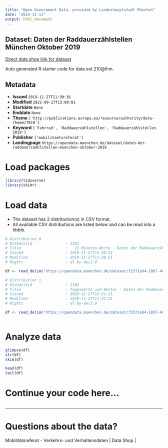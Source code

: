 ```yaml
---
title: "Open Government Data, provided by Landeshauptstadt München"
date: "2023-11-11"
output: html_document
---
```


## Dataset: Daten der Raddauerzählstellen München Oktober 2019

[Direct data shop link for dataset](https://opendata.muenchen.de/dataset/daten-der-raddauerzaehlstellen-muenchen-oktober-2019)

Auto generated R starter code for data set 210@lhm.

## Metadata

- **Issued** `2019-11-27T11:30:16`
- **Modified** `2021-09-17T13:09:01`
- **Startdate** `None`
- **Enddate** `None`
- **Theme** `['http://publications.europa.eu/resource/authority/data-theme/TECH']`
- **Keyword** `['Fahrrad', 'Raddauerzählstellen', 'Raddauerzählstellen 2019']`
- **Publisher** `['mobilitaetsreferat']`
- **Landingpage** `https://opendata.muenchen.de/dataset/daten-der-raddauerzaehlstellen-muenchen-oktober-2019`


# Load packages

```r

library(tidyverse)
library(skimr)

```

# Load data

-   The dataset has 2 distribution(s) in CSV format.
-   All available CSV distributions are listed below and can be read into a tibble.

```r

# Distribution 0
# Ktzhdistid               : 2101
# Title                    :   15 Minuten-Werte - Daten der Raddauerzählstellen München Oktober 2019
# Issued                   : 2019-11-27T12:30:51
# Modified                 : 2019-11-27T11:30:51
# Rights                   : dl-by-de/2.0

df <- read_delim('https://opendata.muenchen.de/dataset/f2571a94-18b7-48fa-8440-6a10d6a7b99b/resource/05623bcf-135b-4c20-a268-a4eea47a90aa/download/rad20191015min.csv')

# Distribution 1
# Ktzhdistid               : 2102
# Title                    : Tageswerte und Wetter - Daten der Raddauerzählstellen München Oktober 2019
# Issued                   : 2019-11-27T12:31:21
# Modified                 : 2019-11-27T11:31:21
# Rights                   : dl-by-de/2.0

df <- read_delim('https://opendata.muenchen.de/dataset/f2571a94-18b7-48fa-8440-6a10d6a7b99b/resource/34e46c29-08e9-48f6-a017-f69ad5b4e775/download/rad201910tage.csv')



```

# Analyze data

```r

glimpse(df)
str(df)
skim(df)

head(df)
tail(df)

```

# Continue your code here...

```r

```

------------------------------------------------------------------------

# Questions about the data?

Mobilitätsreferat - Verkehrs- und Verhaltensdaten | Data Shop | 
